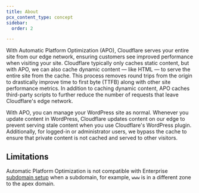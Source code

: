 ```yaml
---
title: About
pcx_content_type: concept
sidebar:
  order: 2

---
```


With Automatic Platform Optimization (APO), Cloudflare serves your entire site from our edge network, ensuring customers see improved performance when visiting your site. Cloudflare typically only caches static content, but with APO, we can also cache dynamic content — like HTML — to serve the entire site from the cache. This process removes round trips from the origin to drastically improve time to first byte (TTFB) along with other site performance metrics. In addition to caching dynamic content, APO caches third-party scripts to further reduce the number of requests that leave Cloudflare's edge network.

With APO, you can manage your WordPress site as normal. Whenever you update content in WordPress, Cloudflare updates content on our edge to prevent serving stale content when you use Cloudflare's WordPress plugin. Additionally, for logged-in or administrator users, we bypass the cache to ensure that private content is not cached and served to other visitors.

## Limitations

Automatic Platform Optimization is not compatible with Enterprise [subdomain setup](/dns/zone-setups/subdomain-setup/) when a subdomain, for example, `www` is in a different zone to the apex domain.
